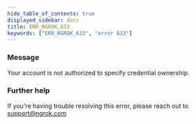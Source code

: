 ```yaml
---
hide_table_of_contents: true
displayed_sidebar: docs
title: ERR_NGROK_633
keywords: ["ERR_NGROK_633", "error 633"]
---
```


### Message

Your account is not authorized to specify credential ownership.

### Further help

If you're having trouble resolving this error, please reach out to [support@ngrok.com](mailto:support@ngrok.com?subject=Help%20with%20ERR_NGROK_633)
